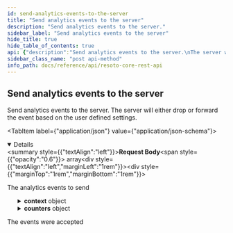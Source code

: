 ```yaml
---
id: send-analytics-events-to-the-server
title: "Send analytics events to the server"
description: "Send analytics events to the server."
sidebar_label: "Send analytics events to the server"
hide_title: true
hide_table_of_contents: true
api: {"description":"Send analytics events to the server.\nThe server will either drop or forward the event based on the user defined settings.\n","tags":["system"],"requestBody":{"description":"The analytics events to send","content":{"application/json":{"schema":{"type":"array","items":{"description":"An analytics event.","type":"object","properties":{"system":{"type":"string","description":"The system that emitted the event."},"kind":{"type":"string","description":"The kind of event."},"context":{"type":"object","description":"The context of the event.","additionalProperties":{"type":"string"}},"counters":{"type":"object","description":"The counters of the event.","additionalProperties":{"type":"integer"}},"at":{"type":"string","description":"The time of the event in IS0 8601 date time."}}}}}}},"responses":{"204":{"description":"The events were accepted"}},"method":"post","path":"/analytics","servers":[{"url":"https://localhost:8900"}],"jsonRequestBodyExample":[{"system":"string","kind":"string","context":{},"counters":{},"at":"string"}],"info":{"title":"Resoto Core REST API","version":"V1"},"postman":{"name":"Send analytics events to the server","description":{"content":"Send analytics events to the server.\nThe server will either drop or forward the event based on the user defined settings.\n","type":"text/plain"},"url":{"path":["analytics"],"host":["{{baseUrl}}"],"query":[],"variable":[]},"header":[{"key":"Content-Type","value":"application/json"}],"method":"POST","body":{"mode":"raw","raw":"\"\"","options":{"raw":{"language":"json"}}}}}
sidebar_class_name: "post api-method"
info_path: docs/reference/api/resoto-core-rest-api
---
```



## Send analytics events to the server

Send analytics events to the server. The server will either drop or forward the event based on the user defined settings.

<MimeTabs><TabItem label={"application/json"} value={"application/json-schema"}><details style={{}} data-collapsed={false} open={true}><summary style={{"textAlign":"left"}}><strong>Request Body</strong><span style={{"opacity":"0.6"}}> array</span></summary><div style={{"textAlign":"left","marginLeft":"1rem"}}><div style={{"marginTop":"1rem","marginBottom":"1rem"}}>

The analytics events to send

</div></div><ul style={{"marginLeft":"1rem"}}><SchemaItem collapsible={false} name={"system"} required={false} schemaDescription={"The system that emitted the event."} schemaName={"string"} qualifierMessage={undefined} defaultValue={undefined}></SchemaItem><SchemaItem collapsible={false} name={"kind"} required={false} schemaDescription={"The kind of event."} schemaName={"string"} qualifierMessage={undefined} defaultValue={undefined}></SchemaItem><SchemaItem collapsible={true} className={"schemaItem"}><details style={{}}><summary style={{}}><strong>context</strong><span style={{"opacity":"0.6"}}> object</span></summary><div style={{"marginLeft":"1rem"}}><div style={{"marginTop":".5rem","marginBottom":".5rem"}}>

The context of the event.

</div><li><div><code>property name*</code><span style={{"opacity":"0.6"}}> string</span></div></li></div></details></SchemaItem><SchemaItem collapsible={true} className={"schemaItem"}><details style={{}}><summary style={{}}><strong>counters</strong><span style={{"opacity":"0.6"}}> object</span></summary><div style={{"marginLeft":"1rem"}}><div style={{"marginTop":".5rem","marginBottom":".5rem"}}>

The counters of the event.

</div><li><div><code>property name*</code><span style={{"opacity":"0.6"}}> integer</span></div></li></div></details></SchemaItem><SchemaItem collapsible={false} name={"at"} required={false} schemaDescription={"The time of the event in IS0 8601 date time."} schemaName={"string"} qualifierMessage={undefined} defaultValue={undefined}></SchemaItem></ul></details></TabItem></MimeTabs><div><ApiTabs><TabItem label={"204"} value={"204"}><div>

The events were accepted

</div><div></div></TabItem></ApiTabs></div>

